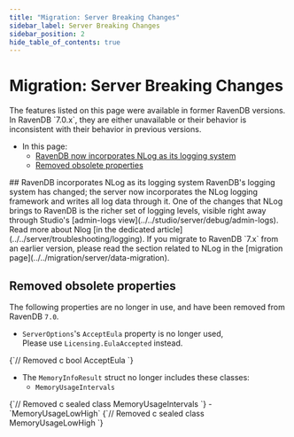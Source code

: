 ```yaml
---
title: "Migration: Server Breaking Changes"
sidebar_label: Server Breaking Changes
sidebar_position: 2
hide_table_of_contents: true
---
```



# Migration: Server Breaking Changes
<Admonition type="note" title="Note">
The features listed on this page were available in former RavenDB versions.  
In RavenDB `7.0.x`, they are either unavailable or their behavior is inconsistent 
with their behavior in previous versions.  

* In this page:  
   * [RavenDB now incorporates NLog as its logging system](../../migration/server/server-breaking-changes#ravendb-incorporates-nlog-as-its-logging-system)  
   * [Removed obsolete properties](../../migration/server/server-breaking-changes#removed-obsolete-properties)  

</Admonition>
## RavenDB incorporates NLog as its logging system
RavenDB's logging system has changed; the server now incorporates the 
NLog logging framework and writes all log data through it.  
One of the changes that NLog brings to RavenDB is the richer set 
of logging levels, visible right away through Studio's [admin-logs view](../../studio/server/debug/admin-logs).  
Read more about Nlog [in the dedicated article](../../server/troubleshooting/logging).
If you migrate to RavenDB `7.x` from an earlier version, please 
read the section related to NLog in the [migration page](../../migration/server/data-migration).  



## Removed obsolete properties
The following properties are no longer in use, and have been removed from RavenDB `7.0`.  

* `ServerOptions`'s `AcceptEula` property is no longer used,  
  Please use `Licensing.EulaAccepted` instead.  

<TabItem value="something" label="csharp">
<CodeBlock language="csharp">
{`// Removed 
c bool AcceptEula
`}
</CodeBlock>
</TabItem>

* The `MemoryInfoResult` struct no longer includes these classes:  
   - `MemoryUsageIntervals`  
<TabItem value="something" label="csharp">
<CodeBlock language="csharp">
{`// Removed 
c sealed class MemoryUsageIntervals  
`}
</CodeBlock>
</TabItem>
   - `MemoryUsageLowHigh`  
<TabItem value="something" label="csharp">
<CodeBlock language="csharp">
{`// Removed 
c sealed class MemoryUsageLowHigh  
`}
</CodeBlock>
</TabItem>




